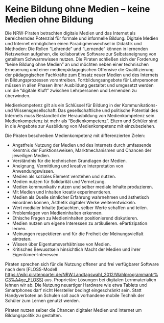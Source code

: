 = Keine Bildung ohne Medien – keine Medien ohne Bildung =

Die NRW-Piraten betrachten digitale Medien und das Internet als bereicherndes Potenzial für formale und informelle Bildung. Digitale Medien und Internet ermöglichen einen Paradigmenwechsel in Didaktik und Methoden: Die Rollen “Lehrende” und “Lernende” können in lernenden Netzwerken aufgehen, die kollaborative Software zur Selbstaneignung von geteiltem Schwarmwissen nutzen. Die Piraten schließen sich der Forderung “keine Bildung ohne Medien” an und möchten neben einer technischen Erneuerung und einer medienpädagogischen Offensive die Qualifizierung der pädagogischen Fachkräfte zum Einsatz neuer Medien und des Internets in Bildungsprozessen vorantreiben. Fortbildungsangebote für Lehrpersonen müssen in allen Phasen ihrer Ausbildung gestaltet und umgesetzt werden um die “digitale Kluft” zwischen Lehrpersonen und Lernenden zu überwinden.

Medienkompetenz gilt als ein Schlüssel für Bildung in der Kommunikations- und Wissensgesellschaft. Das gesellschaftliche und politische Potential des Internets muss Bestandteil der Herausbildung von Medienkompetenz sein. Medienkompetenz ist mehr als “Bedienkompetenz”. Eltern und Schüler sind in die Angebote zur Ausbildung von Medienkompetenz mit einzubeziehen.

Die Piraten beschreiben Medienkompetenz mit differenzierten Zielen:

* Angstfreie Nutzung der Medien und des Internets durch umfassende Kenntnis der Funktionsweisen, Marktmechanismen und Chancen der jeweiligen Medien.
* Verständnis für die technischen Grundlagen der Medien.
* Aneignung, Vermittlung und kreative Interpretation von Anwendungswissen.
* Medien als soziales Element verstehen und nutzen.
* Medien nutzen für Solidarität und Vernetzung.
* Medien kommunikativ nutzen und selber mediale Inhalte produzieren.
* Mit Medien und Inhalten kreativ experimentieren.
* Medien als Quelle sinnlicher Erfahrung wahrnehmen und ästhetisch einordnen können, Ästhetik digitaler Werke weiterentwickeln.
* Wert medialer Inhalte (be)achten, selber Werte schaffen und teilen.
* Problemlagen von Medieninhalten erkennen.
* Ethische Fragen zu Medieninhalten positionierend diskutieren.
* Medien nutzen um eigene Interessen zu artikulieren. ePartizipation lernen.
* Meinungen respektieren und für die Freiheit der Meinungsvielfalt eintreten.
* Wissen über Eigentumsverhältnisse von Medien.
* Kritisches Bewusstsein hinsichtlich Macht der Medien und ihrer Eigentümer-Interessen.

Piraten sprechen sich für die Nutzung offener und frei verfügbarer Software nach dem [FLOSS-Modell https://wiki.piratenpartei.de/NRW:Landtagswahl_2012/Wahlprogrammantr%C3%A4ge_FLOSS] aus. Proprietäre Lösungen bei digitalen Lernmaterialien lehnen wir ab. Die Nutzung neuartiger Hardware wie etwa Tablets und Smartphones darf nicht Hersteller bedingt eingeschränkt sein. Statt Handyverboten an Schulen soll auch vorhandene mobile Technik der Schüler zum Lernen genutzt werden.

Piraten nutzen selber die Chancen digitaler Medien und Internet um Bildungspolitik zu gestalten.

